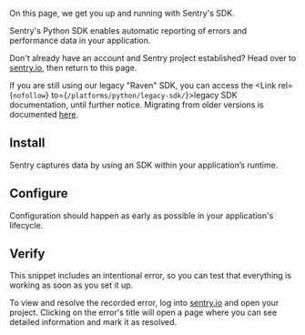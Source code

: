 On this page, we get you up and running with Sentry's SDK.

Sentry's Python SDK enables automatic reporting of errors and performance data in your application.

Don't already have an account and Sentry project established? Head over to [sentry.io](https://sentry.io/signup/), then return to this page.

<Note>

If you are still using our legacy "Raven" SDK, you can access the <Link rel={`nofollow`} to={`/platforms/python/legacy-sdk/`}>legacy SDK documentation</Link>, until further notice. Migrating from older versions is documented [here](./migration/).

</Note>

## Install

Sentry captures data by using an SDK within your application’s runtime.

<PlatformContent includePath="getting-started-install" />

## Configure

Configuration should happen as early as possible in your application's lifecycle.

<PlatformContent includePath="getting-started-config" />


## Verify

This snippet includes an intentional error, so you can test that everything is working as soon as you set it up.

<PlatformContent includePath="getting-started-verify" />

To view and resolve the recorded error, log into [sentry.io](https://sentry.io) and open your project. Clicking on the error's title will open a page where you can see detailed information and mark it as resolved.


<PageGrid header="Next Steps" nextSteps />
